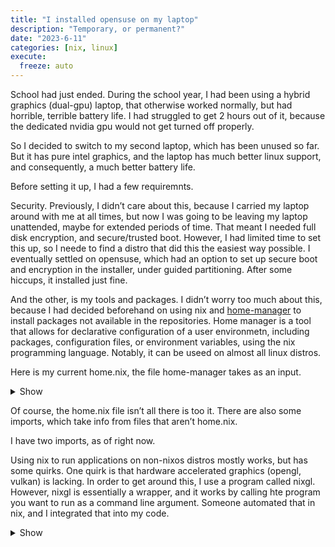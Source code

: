 ```yaml
---
title: "I installed opensuse on my laptop"
description: "Temporary, or permanent?"
date: "2023-6-11"
categories: [nix, linux]
execute:
  freeze: auto
---
```


School had just ended. During the school year, I had been using a hybrid graphics (dual-gpu) laptop, that otherwise worked normally, but had horrible, terrible battery life. I had struggled to get 2 hours out of it, because the dedicated nvidia gpu would not get turned off properly. 

So I decided to switch to my second laptop, which has been unused so far. But it has pure intel graphics, and the laptop has much better linux support, and consequently, a much better battery life. 

Before setting it up, I had a few requiremnts.

Security. Previously, I didn't care about this, because I carried my laptop around with me at all times, but now I was going to be leaving my laptop unattended, maybe for extended periods of time. That meant I needed full disk encryption, and secure/trusted boot. However, I had limited time to set this up, so I neede to find a distro that did this the easiest way possible. I eventually settled on opensuse, which had  an option to set up secure boot and encryption in the installer, under guided partitioning. After some hiccups, it installed just fine.


And the other, is my tools and packages. I didn't worry too much about this, because I had decided beforehand on using nix and [home-manager](https://github.com/nix-community/home-manager) to install packages not available in the repositories. Home manager is a tool that allows for declarative configuration of a user environmetn, including packages, configuration files, or environment variables, using the nix programming language. Notably, it can be useed on almost all linux distros. 

Here is my current home.nix, the file home-manager takes as an input.


<details><summary>Show</summary>

```.nix
{
  pkgs ? import <nixpkgs> {},
  config,
  lib,
  ... 
}:
let
  nixgl = import <nixgl> {};
  nixGlWrapper = import ./nixglwrapper.nix {inherit nixgl pkgs lib config;};
in
with import ./quarto.nix {inherit pkgs config lib;};
with import ./nixglwrapper.nix {inherit pkgs config lib nixgl;};
{
  # Home Manager needs a bit of information about you and the paths it should
  # manage.
  home.username = "moonpie";
  home.homeDirectory = "/home/moonpie";
  targets.genericLinux.enable = true;

  nixpkgs.config.allowUnfree = true;
  nix.settings.experimental-features = ["nix-command" "flakes"];

  # This value determines the Home Manager release that your configuration is
  # compatible with. This helps avoid breakage when a new Home Manager release
  # introduces backwards incompatible changes.
  #
  # You should not change this value, even if you update Home Manager. If you do
  # want to update the value, then make sure to first check the Home Manager
  # release notes.
  nix.package = pkgs.nix;
  home.stateVersion = "23.11"; # Please read the comment before changing.

  # The home.packages option allows you to install Nix packages into your
  # environment.
  #fonts.fontconfig.enable = true;
  xdg.mime.enable = true;
  home.packages = [
    #nixgl
    nixgl.nixGLIntel
    nixgl.nixVulkanIntel

    (nixGLWrap pkgs.vscode)
    (nixGLWrap pkgs.microsoft-edge)
    (nixGLWrap pkgs.firefox)


    pkgs.micro
    pkgs.calibre
    pkgs.languagetool
    pkgs.git
    pkgs.soundwireserver

    quarto
    pkgs.jupyter
    pkgs.python3

    pkgs.yt-dlp


    pkgs.macchanger
    pkgs.nmap
    pkgs.wireshark

    pkgs.gocryptfs
    # # Adds the 'hello' command to your environment. It prints a friendly
    # # "Hello, world!" when run.
    # pkgs.hello

    # # It is sometimes useful to fine-tune packages, for example, by applying
    # # overrides. You can do that directly here, just don't forget the
    # # parentheses. Maybe you want to install Nerd Fonts with a limited number of
    # # fonts?
    # (pkgs.nerdfonts.override { fonts = [ "FantasqueSansMono" ]; })

    # # You can also create simple shell scripts directly inside your
    # # configuration. For example, this adds a command 'my-hello' to your
    # # environment:
    # (pkgs.writeShellScriptBin "my-hello" ''
    #   echo "Hello, ${config.home.username}!"
    # '')
  ];

  # Home Manager is pretty good at managing dotfiles. The primary way to manage
  # plain files is through 'home.file'.
  home.file = {};
  home.sessionVariables = {
    # EDITOR = "emacs";
  };

  # Let Home Manager install and manage itself.
  programs = {
  	home-manager.enable = true;
  	bash.enable = true;
  	gh.enable = true;
  };
}
```

</details>

Of course, the home.nix file isn't all there is too it. There are also some imports, which take info from files that aren't home.nix.

I have two imports, as of right now. 

Using nix to run applications on non-nixos distros mostly works, but has some quirks. One quirk is that hardware accelerated graphics (opengl, vulkan) is lacking. In order to get around this, I use a program called nixgl. However, nixgl is essentially a wrapper, and it works by calling hte program you want to run as a command line argument. Someone automated that in nix, and I integrated that into my code. 

<details><summary>Show</summary>

```.nix
{ config, pkgs, lib, nixgl } :
{
nixGLWrap = pkg: pkgs.runCommand "${pkg.name}-nixgl-wrapper" {} ''
    mkdir $out
    ln -s ${pkg}/* $out
    rm $out/bin
    mkdir $out/bin
    for bin in ${pkg}/bin/*; do
     wrapped_bin=$out/bin/$(basename $bin)
     echo "exec ${lib.getExe nixgl.nixGLIntel} $bin \"\$@\"" > $wrapped_bin
     chmod +x $wrapped_bin
    done
  '';
  nixVulkanWrap = pkg: pkgs.runCommand "${pkg.name}-nixgl-wrapper" {} ''
    mkdir $out
    ln -s ${pkg}/* $out
    rm $out/bin
    mkdir $out/bin
    for bin in ${pkg}/bin/*; do
     wrapped_bin=$out/bin/$(basename $bin)
     echo "exec ${lib.getExe nixgl.nixVulkanIntel} $bin \"\$@\"" > $wrapped_bin
     chmod +x $wrapped_bin
    done
  '';
}
```

And of course, finally my custom quarto package that I had made in [another post](../../projects/quarto-via-nix/)

```.nix
{ pkgs, config, lib, ... } :

let 
    pandoc = null;
    extraRPackages = [];
    extraPythonPackages = ps: with ps; [];
in
 {
    quarto = (pkgs.quarto.overrideAttrs (oldAttrs: rec {
        version = "1.3.361";
        src = pkgs.fetchurl {
            url = "https://github.com/quarto-dev/quarto-cli/releases/download/v${version}/quarto-${version}-linux-amd64.tar.gz";
            sha256 = "sha256-vvnrIUhjsBXkJJ6VFsotRxkuccYOGQstIlSNWIY5nuE=";
        };
        buildInputs = with pkgs; [ ];
        preFixup = ''
            wrapProgram $out/bin/quarto \
            --prefix PATH : ${pkgs.lib.makeBinPath [ pkgs.deno ]} \
            --prefix QUARTO_PANDOC : $out/bin/tools/pandoc \
            --prefix QUARTO_ESBUILD : ${pkgs.esbuild}/bin/esbuild \
            --prefix QUARTO_DART_SASS : $out/bin/tools/dart-sass/sass \
            --prefix QUARTO_R : ${pkgs.rWrapper.override { packages = [ pkgs.rPackages.rmarkdown ] ++ extraRPackages; }}/bin/R \
            --prefix QUARTO_PYTHON : ${pkgs.python3}/bin/python3
        '';
        installPhase = ''
            runHook preInstall

            mkdir -p $out/bin $out/share

            mv bin/* $out/bin
            mv share/* $out/share
            '';
    })).override {inherit pandoc extraPythonPackages extraRPackages;};
}
```